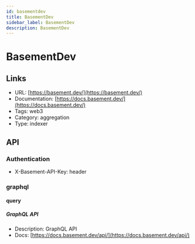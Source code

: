 ```yaml
---
id: basementdev
title: BasementDev
sidebar_label: BasementDev
description: BasementDev
---
```


# BasementDev

## Links

* URL: [https://basement.dev/](https://basement.dev/)
* Documentation: [https://docs.basement.dev/](https://docs.basement.dev/)
* Tags: web3
* Category: aggregation
* Type: indexer

## API

### Authentication

* X-Basement-API-Key: header

### graphql

#### query

##### GraphQL API

* Description: GraphQL API
* Docs: [https://docs.basement.dev/api/](https://docs.basement.dev/api/)
